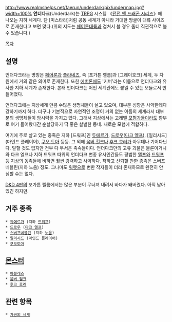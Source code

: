 http://www.realmshelps.net/faerun/underdark/pix/undermap.jpg?width=100%
'''언더다크'''(Underdark)는 [[TRPG]] 시스템 《[[던전 앤 드래곤 시리즈]]》에 나오는 지하 세계다. 단 [미스타라]처럼 공동 세계가 아니라 거대한 땅굴이 대륙 사이즈로 존재한다고 보면 맞다.(위의 지도는 [[페어룬]]대륙과 겹쳐서 볼 경우 좀더 직관적으로 볼 수 있습니다.)

[[목차]]
== 설명 ==
언더다크라는 명칭은 [[페어룬]]과 [[플라네즈]], 즉 [포가튼 렐름]과 [그레이호크] 세계, 두 차원에서 거의 같은 의미로 존재한다. 또한 [[에버론]]에도 '키버'라는 이름으로 언더다크와 유사한 지하 세계가 존재한다. 본래 언더다크는 어떤 세계관에도 붙일 수 있는 모듈로서 만들어졌다.

언더다크에는 지상세계 만큼 수많은 생명체들이 살고 있으며, 대부분 성향은 사악한데다 강하기까지 하다. 더구나 기본적으로 자연적인 조명이 거의 없는 어둠의 세계라서 대부분의 생명체들이 암시력을 가지고 있다. 그래서 지상에서는 고레벨 [[모험가]]들이라도 함부로 여기 들어왔다간 순살당하기 딱 좋은 살벌한 동네. 새로운 모험에 적합하다.

여기에 주로 살고 있는 종족은 지하 [드워프]인 [[듀에르가]], [[드로우]]([[다크 엘프]]), [일리시드](마인드 플레이어), [[쿠오 토아]] 등등. 그 외에 [[움버 헐크]]나 [[후크 호러]]가 아무데나 기어다닌다. 말할 것도 없지만 전부 다 무서운 족속들이다. 언더다크만의 고유 괴물은 물론이거니와 다크 엘프나 지하 드워프 따위의 언더다크 변종 유사인간들도 평범한 [[엘프]]와 [[드워프]] 등 지상의 동족들에 비하면 훨씬 강력하고 사악하다. 착하고 신뢰할 만한 종족은 스버프네블린(지하 노움) 정도. 그나마도 [[워랫]]으로 변한 작자들이 더러 존재하므로 완전히 안심할 수는 없다.

[[D&D 4판]]의 포가튼 렐름에서는 많은 부분이 무너져 내려서 바다가 돼버렸다. 아직 남아 있긴 하지만.

== 거주 종족 ==
 * [[듀에르가]] (지하 [[드워프]])
 * [[드로우]] ([[다크 엘프]])
 * [[스버프네블린]] (지하 [[노움]])
 * [[일리시드]] (마인드 플레이어)
 * [[쿠오토아]]

== [[몬스터]] ==
 * [[아볼레스]]
 * [[움버 헐크]]
 * [[후크 호러]]

== 관련 항목 ==
 * [[가공의 세계]]
